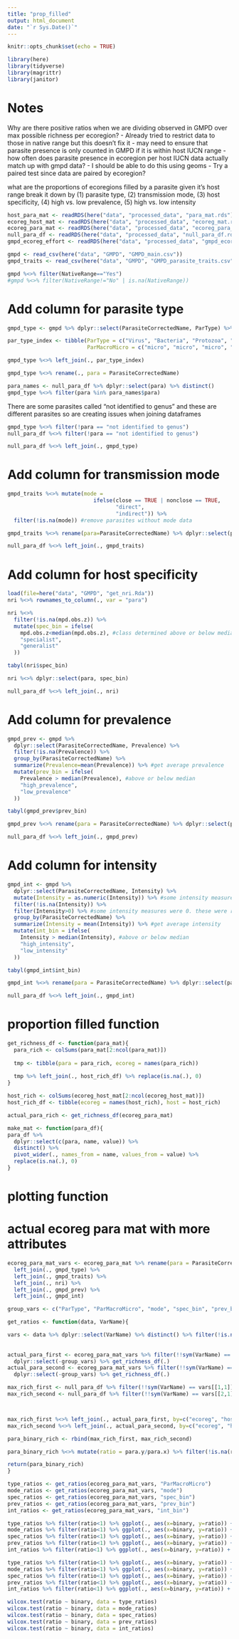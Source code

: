 ```yaml
---
title: "prop_filled"
output: html_document
date: "`r Sys.Date()`"
---
```


```r
knitr::opts_chunk$set(echo = TRUE)
```

```r
library(here)
library(tidyverse)
library(magrittr)
library(janitor)
```


# Notes

Why are there positive ratios when we are dividing observed in GMPD over max possible richness per ecoregion?
 - Already tried to restrict data to those in native range but this doesn't fix it
    - may need to ensure that parasite presence is only counted in GMPD if it is within host IUCN range
    - how often does parasite presence in ecoregion per host IUCN data actually match up with gmpd data?
       - I should be able to do this using geoms
 - Try a paired test since data are paired by ecoregion?




what are the proportions of ecoregions filled by a parasite given it's host range
break it down by (1) parasite type, (2) transmission mode, (3) host specificity, (4) high vs. low prevalence, (5) high vs. low intensity
```r
host_para_mat <- readRDS(here("data", "processed_data", "para_mat.rds"))
ecoreg_host_mat <- readRDS(here("data", "processed_data", "ecoreg_mat.rds"))
ecoreg_para_mat <- readRDS(here("data", "processed_data", "ecoreg_para_mat.rds"))
null_para_df <- readRDS(here("data", "processed_data", "null_para_df.rds"))
gmpd_ecoreg_effort <- readRDS(here("data", "processed_data", "gmpd_ecoreg_effort.rds"))

gmpd <- read_csv(here("data", "GMPD", "GMPD_main.csv"))
gmpd_traits <- read_csv(here("data", "GMPD", "GMPD_parasite_traits.csv"))

```
```r
gmpd %<>% filter(NativeRange=="Yes")
#gmpd %<>% filter(NativeRange!="No" | is.na(NativeRange))
```


# Add column for parasite type
```r
gmpd_type <- gmpd %>% dplyr::select(ParasiteCorrectedName, ParType) %>% distinct()

par_type_index <- tibble(ParType = c("Virus", "Bacteria", "Protozoa", "Prion", "Fungus", "Helminth", "Arthropod"),
                         ParMacroMicro = c("micro", "micro", "micro", "micro", "micro", "macro", "macro"))

gmpd_type %<>% left_join(., par_type_index)

gmpd_type %<>% rename(., para = ParasiteCorrectedName)
```

```r
para_names <- null_para_df %>% dplyr::select(para) %>% distinct()
gmpd_type %<>% filter(para %in% para_names$para)
```

There are some parasites called "not identified to genus" and these are different parasites so are creating issues when joining dataframes
```r
gmpd_type %<>% filter(!para == "not identified to genus")
null_para_df %<>% filter(!para == "not identified to genus")

```


```r
null_para_df %<>% left_join(., gmpd_type)
```

# Add column for transmission mode
```r
gmpd_traits %<>% mutate(mode = 
                           ifelse(close == TRUE | nonclose == TRUE,
                                  "direct",
                                  "indirect")) %>%
  filter(!is.na(mode)) #remove parasites without mode data

gmpd_traits %<>% rename(para=ParasiteCorrectedName) %>% dplyr::select(para, mode)
```


```r
null_para_df %<>% left_join(., gmpd_traits)
```



# Add column for host specificity
```r
load(file=here("data", "GMPD", "get_nri.Rda"))
nri %<>% rownames_to_column(., var = "para")

nri %<>% 
  filter(!is.na(mpd.obs.z)) %>%
  mutate(spec_bin = ifelse(
    mpd.obs.z<median(mpd.obs.z), #class determined above or below median
    "specialist",
    "generalist"
  ))

tabyl(nri$spec_bin)

nri %<>% dplyr::select(para, spec_bin)

null_para_df %<>% left_join(., nri)
```


# Add column for prevalence
```r
gmpd_prev <- gmpd %>% 
  dplyr::select(ParasiteCorrectedName, Prevalence) %>%
  filter(!is.na(Prevalence)) %>%
  group_by(ParasiteCorrectedName) %>%
  summarize(Prevalence=mean(Prevalence)) %>% #get average prevalence
  mutate(prev_bin = ifelse(
    Prevalence > median(Prevalence), #above or below median
    "high_prevalence",
    "low_prevalence"
  ))

tabyl(gmpd_prev$prev_bin)

gmpd_prev %<>% rename(para = ParasiteCorrectedName) %>% dplyr::select(para, prev_bin)

null_para_df %<>% left_join(., gmpd_prev)
```



# Add column for intensity
```r
gmpd_int <- gmpd %>%
  dplyr::select(ParasiteCorrectedName, Intensity) %>%
  mutate(Intensity = as.numeric(Intensity)) %>% #some intensity measures included characters to indicate exponent or range. these are removed for now
  filter(!is.na(Intensity)) %>%
  filter(Intensity>0) %>% #some intensity measures were 0. these were removed
  group_by(ParasiteCorrectedName) %>%
  summarize(Intensity = mean(Intensity)) %>% #get average intensity
  mutate(int_bin = ifelse(
    Intensity > median(Intensity), #above or below median
    "high_intensity",
    "low_intensity"
  ))

tabyl(gmpd_int$int_bin)

gmpd_int %<>% rename(para = ParasiteCorrectedName) %>% dplyr::select(para, int_bin)

null_para_df %<>% left_join(., gmpd_int)
```
# proportion filled function

```r
get_richness_df <- function(para_mat){
  para_rich <- colSums(para_mat[2:ncol(para_mat)])
  
  tmp <- tibble(para = para_rich, ecoreg = names(para_rich))
  
  tmp %>% left_join(., host_rich_df) %>% replace(is.na(.), 0)
}
```

```r
host_rich <- colSums(ecoreg_host_mat[2:ncol(ecoreg_host_mat)])
host_rich_df <- tibble(ecoreg = names(host_rich), host = host_rich)
```

```r
actual_para_rich <- get_richness_df(ecoreg_para_mat)
```

```r
make_mat <- function(para_df){
para_df %>% 
  dplyr::select(c(para, name, value)) %>% 
  distinct() %>% 
  pivot_wider(., names_from = name, values_from = value) %>%
  replace(is.na(.), 0)
}
```


# plotting function





# actual ecoreg para mat with more attributes

```r
ecoreg_para_mat_vars <- ecoreg_para_mat %>% rename(para = ParasiteCorrectedName) %>% 
  left_join(., gmpd_type) %>%
  left_join(., gmpd_traits) %>%
  left_join(., nri) %>%
  left_join(., gmpd_prev) %>%
  left_join(., gmpd_int)

group_vars <- c("ParType", "ParMacroMicro", "mode", "spec_bin", "prev_bin", "int_bin")
```



```r
get_ratios <- function(data, VarName){

vars <- data %>% dplyr::select(VarName) %>% distinct() %>% filter(!is.na(.))
  
  
actual_para_first <- ecoreg_para_mat_vars %>% filter(!!sym(VarName) == vars[[1,1]]) %>%
  dplyr::select(-group_vars) %>% get_richness_df(.)
actual_para_second <- ecoreg_para_mat_vars %>% filter(!!sym(VarName) == vars[[2,1]]) %>%
  dplyr::select(-group_vars) %>% get_richness_df(.)

max_rich_first <- null_para_df %>% filter(!!sym(VarName) == vars[[1,1]]) %>% make_mat(.) %>% get_richness_df(.) 
max_rich_second <- null_para_df %>% filter(!!sym(VarName) == vars[[2,1]]) %>% make_mat(.) %>% get_richness_df(.) 



max_rich_first %<>% left_join(., actual_para_first, by=c("ecoreg", "host")) %>% mutate(binary = vars[[1,1]])
max_rich_second %<>% left_join(., actual_para_second, by=c("ecoreg", "host")) %>% mutate(binary = vars[[2,1]])

para_binary_rich <- rbind(max_rich_first, max_rich_second)

para_binary_rich %<>% mutate(ratio = para.y/para.x) %>% filter(!is.na(ratio))

return(para_binary_rich)
}
```


```r
type_ratios <- get_ratios(ecoreg_para_mat_vars, "ParMacroMicro")
mode_ratios <- get_ratios(ecoreg_para_mat_vars, "mode")
spec_ratios <- get_ratios(ecoreg_para_mat_vars, "spec_bin")
prev_ratios <- get_ratios(ecoreg_para_mat_vars, "prev_bin")
int_ratios <- get_ratios(ecoreg_para_mat_vars, "int_bin")
```


```r
type_ratios %>% filter(ratio<1) %>% ggplot(., aes(x=binary, y=ratio)) + geom_boxplot() + geom_jitter()
mode_ratios %>% filter(ratio<1) %>% ggplot(., aes(x=binary, y=ratio)) + geom_boxplot() + geom_jitter()
spec_ratios %>% filter(ratio<1) %>% ggplot(., aes(x=binary, y=ratio)) + geom_boxplot() + geom_jitter()
prev_ratios %>% filter(ratio<1) %>% ggplot(., aes(x=binary, y=ratio)) + geom_boxplot() + geom_jitter()
int_ratios %>% filter(ratio<1) %>% ggplot(., aes(x=binary, y=ratio)) + geom_boxplot() + geom_jitter()
```
```r
type_ratios %>% filter(ratio<1) %>% ggplot(., aes(x=binary, y=ratio)) + geom_violin()
mode_ratios %>% filter(ratio<1) %>% ggplot(., aes(x=binary, y=ratio)) + geom_violin()
spec_ratios %>% filter(ratio<1) %>% ggplot(., aes(x=binary, y=ratio)) + geom_violin()
prev_ratios %>% filter(ratio<1) %>% ggplot(., aes(x=binary, y=ratio)) + geom_violin()
int_ratios %>% filter(ratio<1) %>% ggplot(., aes(x=binary, y=ratio)) + geom_violin()

```



```r
wilcox.test(ratio ~ binary, data = type_ratios)
wilcox.test(ratio ~ binary, data = mode_ratios)
wilcox.test(ratio ~ binary, data = spec_ratios)
wilcox.test(ratio ~ binary, data = prev_ratios)
wilcox.test(ratio ~ binary, data = int_ratios)
```









